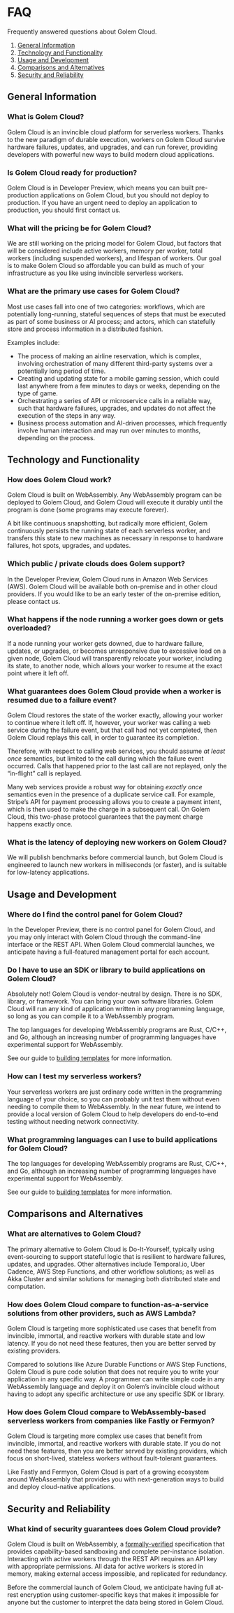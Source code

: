 # FAQ

Frequently answered questions about Golem Cloud.

1. [General Information](/faq#general-information)
2. [Technology and Functionality](/faq#technology-and-functionality)
3. [Usage and Development](/faq#usage-and-development)
4. [Comparisons and Alternatives](/faq#comparisons-and-alternatives)
5. [Security and Reliability](/faq#security-and-reliability)

## General Information

### What is Golem Cloud?

Golem Cloud is an invincible cloud platform for serverless workers. Thanks to the new paradigm of durable execution, workers on Golem Cloud survive hardware failures, updates, and upgrades, and can run forever, providing developers with powerful new ways to build modern cloud applications.

### Is Golem Cloud ready for production?

Golem Cloud is in Developer Preview, which means you can built pre-production applications on Golem Cloud, but you should not deploy to production. If you have an urgent need to deploy an application to production, you should first contact us.

### What will the pricing be for Golem Cloud?

We are still working on the pricing model for Golem Cloud, but factors that will be considered include active workers, memory per worker, total workers (including suspended workers), and lifespan of workers. Our goal is to make Golem Cloud so affordable you can build as much of your infrastructure as you like using invincible serverless workers.

### What are the primary use cases for Golem Cloud?

Most use cases fall into one of two categories: workflows, which are potentially long-running, stateful sequences of steps that must be executed as part of some business or AI process; and actors, which can statefully store and process information in a distributed fashion.

Examples include:

- The process of making an airline reservation, which is complex, involving orchestration of many different third-party systems over a potentially long period of time.
- Creating and updating state for a mobile gaming session, which could last anywhere from a few minutes to days or weeks, depending on the type of game.
- Orchestrating a series of API or microservice calls in a reliable way, such that hardware failures, upgrades, and updates do not affect the execution of the steps in any way.
- Business process automation and AI-driven processes, which frequently involve human interaction and may run over minutes to months, depending on the process.

## Technology and Functionality

### How does Golem Cloud work?

Golem Cloud is built on WebAssembly. Any WebAssembly program can be deployed to Golem Cloud, and Golem Cloud will execute it durably until the program is done (some programs may execute forever).

A bit like continuous snapshotting, but radically more efficient, Golem continuously persists the running state of each serverless worker, and transfers this state to new machines as necessary in response to hardware failures, hot spots, upgrades, and updates.

### Which public / private clouds does Golem support?

In the Developer Preview, Golem Cloud runs in Amazon Web Services (AWS). Golem Cloud will be available both on-premise and in other cloud providers. If you would like to be an early tester of the on-premise edition, please contact us.

### What happens if the node running a worker goes down or gets overloaded?

If a node running your worker gets downed, due to hardware failure, updates, or upgrades, or becomes unresponsive due to excessive load on a given node, Golem Cloud will transparently relocate your worker, including its state, to another node, which allows your worker to resume at the exact point where it left off.

### What guarantees does Golem Cloud provide when a worker is resumed due to a failure event?

Golem Cloud restores the state of the worker exactly, allowing your worker to continue where it left off. If, however, your worker was calling a web service during the failure event, but that call had not yet completed, then Golem Cloud replays this call, in order to guarantee its completion.

Therefore, with respect to calling web services, you should assume _at least once_ semantics, but limited to the call during which the failure event occurred. Calls that happened prior to the last call are not replayed, only the “in-flight” call is replayed.

Many web services provide a robust way for obtaining _exactly once_ semantics even in the presence of a duplicate service call. For example, Stripe’s API for payment processing allows you to create a payment intent, which is then used to make the charge in a subsequent call. On Golem Cloud, this two-phase protocol guarantees that the payment charge happens exactly once.

### What is the latency of deploying new workers on Golem Cloud?

We will publish benchmarks before commercial launch, but Golem Cloud is engineered to launch new workers in milliseconds (or faster), and is suitable for low-latency applications.

## Usage and Development

### Where do I find the control panel for Golem Cloud?

In the Developer Preview, there is no control panel for Golem Cloud, and you may only interact with Golem Cloud through the command-line interface or the REST API. When Golem Cloud commercial launches, we anticipate having a full-featured management portal for each account.

### Do I have to use an SDK or library to build applications on Golem Cloud?

Absolutely not! Golem Cloud is vendor-neutral by design. There is no SDK, library, or framework. You can bring your own software libraries. Golem Cloud will run any kind of application written in any programming language, so long as you can compile it to a WebAssembly program.

The top languages for developing WebAssembly programs are Rust, C/C++, and Go, although an increasing number of programming languages have experimental support for WebAssembly.

See our guide to [building templates](/building-templates) for more information.

### How can I test my serverless workers?

Your serverless workers are just ordinary code written in the programming language of your choice, so you can probably unit test them without even needing to compile them to WebAssembly. In the near future, we intend to provide a local version of Golem Cloud to help developers do end-to-end testing without needing network connectivity.

### What programming languages can I use to build applications for Golem Cloud?

The top languages for developing WebAssembly programs are Rust, C/C++, and Go, although an increasing number of programming languages have experimental support for WebAssembly.

See our guide to [building templates](/building-templates) for more information.

## Comparisons and Alternatives

### What are alternatives to Golem Cloud?

The primary alternative to Golem Cloud is Do-It-Yourself, typically using event-sourcing to support stateful logic that is resilient to hardware failures, updates, and upgrades. Other alternatives include Temporal.io, Uber Cadence, AWS Step Functions, and other workflow solutions; as well as Akka Cluster and similar solutions for managing both distributed state and computation.

### How does Golem Cloud compare to function-as-a-service solutions from other providers, such as AWS Lambda?

Golem Cloud is targeting more sophisticated use cases that benefit from invincible, immortal, and reactive workers with durable state and low latency. If you do not need these features, then you are better served by existing providers.

Compared to solutions like Azure Durable Functions or AWS Step Functions, Golem Cloud is pure code solution that does not require you to write your application in any specific way. A programmer can write simple code in any WebAssembly language and deploy it on Golem’s invincible cloud without having to adopt any specific architecture or use any specific SDK or library.

### How does Golem Cloud compare to WebAssembly-based serverless workers from companies like Fastly or Fermyon?

Golem Cloud is targeting more complex use cases that benefit from invincible, immortal, and reactive workers with durable state. If you do not need these features, then you are better served by existing providers, which focus on short-lived, stateless workers without fault-tolerant guarantees.

Like Fastly and Fermyon, Golem Cloud is part of a growing ecosystem around WebAssembly that provides you with next-generation ways to build and deploy cloud-native applications.

## Security and Reliability

### What kind of security guarantees does Golem Cloud provide?

Golem Cloud is built on WebAssembly, a [formally-verified](https://www.cl.cam.ac.uk/~caw77/papers/mechanising-and-verifying-the-webassembly-specification.pdf) specification that provides capability-based sandboxing and complete per-instance isolation. Interacting with active workers through the REST API requires an API key with appropriate permissions. All data for active workers is stored in memory, making external access impossible, and replicated for redundancy.

Before the commercial launch of Golem Cloud, we anticipate having full at-rest encryption using customer-specific keys that makes it impossible for anyone but the customer to interpret the data being stored in Golem Cloud.
